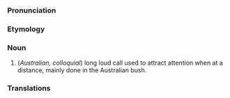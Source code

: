 ===Pronunciation===

===Etymology===

===Noun===
#(''Australian, colloquial'') long loud call used to attract attention when at a distance, mainly done in the Australian bush.

===Translations===
